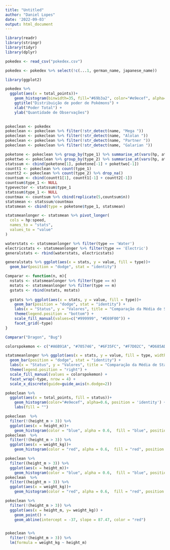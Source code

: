 ---
title: "Untitled"
author: "Daniel Lopes"
date: '2022-09-03'
output: html_document
---

```{r}
library(readr)
library(stringr)
library(tidyr)
library(dplyr)

pokedex <- read_csv("pokedex.csv")
```

```{r}
pokedex <- pokedex %>% select(!c(...1, german_name, japanese_name))
```

```{r}
library(ggplot2)

pokedex %>% 
  ggplot(aes(x = total_points))+
    geom_histogram(binwidth=35, fill="#69b3a2", color="#e9ecef", alpha=0.9) +
    ggtitle("Distribuição de poder de Pokémons") +
    xlab("Poder Total") +
    ylab("Quantidade de Observações")
  
```

```{r}
pokeclean <- pokedex
pokeclean <- pokeclean %>% filter(!str_detect(name, "Mega "))
pokeclean <- pokeclean %>% filter(!str_detect(name, "Alolan "))
pokeclean <- pokeclean %>% filter(!str_detect(name, "Partner "))
pokeclean <- pokeclean %>% filter(!str_detect(name, "Galarian "))
```

```{r}
poketone <- pokeclean %>% group_by(type_1) %>% summarise_at(vars(hp, attack, defense, sp_attack, sp_defense, speed), sum)
pokettwo <- pokeclean %>% group_by(type_2) %>% summarise_at(vars(hp, attack, defense, sp_attack, sp_defense, speed), sum) %>% drop_na()
statssum <- cbind(poketone[1], poketone[-1] + pokettwo[-1])
countt1 <- pokeclean %>% count(type_1)
countt2 <- pokeclean %>% count(type_2) %>% drop_na()
countsum <- cbind(countt1[1], countt1[-1] + countt2[-1])
countsum$type_1 <- NULL
typevector <- statssum$type_1
statssum$type_1 <- NULL
countmax <- countsum %>% cbind(replicate(5,countsum$n))
statsmean <- statssum/countmax
statsmean <- cbind(type = poketone$type_1, statsmean)
```

```{r}
statsmeanlonger <- statsmean %>% pivot_longer(
  cols = hp:speed,
  names_to = "stats",
  values_to = "value"
)
```


```{r}
waterstats <- statsmeanlonger %>% filter(type == 'Water')
electricstats <- statsmeanlonger %>% filter(type == 'Electric')
generalstats <- rbind(waterstats, electricstats)

generalstats %>% ggplot(aes(x = stats, y = value, fill = type))+
  geom_bar(position = "dodge", stat = "identity")

```

```{r, fig.width=15,fig.height=5}
Comparar <- function(n, m){
  nstats <- statsmeanlonger %>% filter(type == n)
  mstats <- statsmeanlonger %>% filter(type == m)
  gstats <- rbind(nstats, mstats)
  
  gstats %>% ggplot(aes(x = stats, y = value, fill = type))+
    geom_bar(position = "dodge", stat = "identity") +
    labs(x = "Status", y = "Valores", title = "Comparação da Média de Status") +
    theme(legend.position = "bottom") +
    scale_fill_manual(values=c("#999999", "#E69F00")) +
    facet_grid(~type)
}

Comparar("Dragon", "Bug")
```

```{r, fig.width=20,fig.height=11}
colorspokemon <- c("#A6B91A", "#705746", "#6F35FC", "#F7D02C", "#D685AD", "#C22E28", "#EE8130", "#A98FF3", "#735797", "#7AC74C", "#E2BF65", "#96D9D6", "#A8A77A", "#A33EA1", "#F95587", "#B6A136", "#B7B7CE", "#6390F0")

statsmeanlonger %>% ggplot(aes(x = stats, y = value, fill = type, width = 0.7))+
  geom_bar(position = "dodge", stat = "identity") +
  labs(x = "Status", y = "Valores", title = "Comparação da Média de Status") +
  theme(legend.position = "right") +
  scale_fill_manual(values = colorspokemon) + 
  facet_wrap(~type, nrow = 4) + 
  scale_x_discrete(guide=guide_axis(n.dodge=2))
```

```{r}
pokeclean %>% 
  ggplot(aes(x = total_points, fill = status))+
    geom_histogram(color="#e9ecef", alpha=0.6, position = 'identity') + 
    labs(fill = "")
```

```{r}
pokeclean  %>%  
  filter(!(height_m > 3)) %>% 
  ggplot(aes(x = height_m))+
    geom_histogram(color = "blue", alpha = 0.6,  fill = "blue", position = 'identity')
pokeclean  %>%  
  filter(!(height_m > 3)) %>% 
  ggplot(aes(x = weight_kg))+
    geom_histogram(color = "red", alpha = 0.6,  fill = "red", position = 'identity')
```

```{r}
pokeclean %>% 
  filter((height_m > 3)) %>% 
  ggplot(aes(x = height_m))+
    geom_histogram(color = "blue", alpha = 0.6,  fill = "blue", position = 'identity')
pokeclean  %>%  
  filter((height_m > 3)) %>% 
  ggplot(aes(x = weight_kg))+
    geom_histogram(color = "red", alpha = 0.6,  fill = "red", position = 'identity')
```

```{r}
pokeclean %>%
  filter(!(height_m > 3)) %>% 
  ggplot(aes(x = height_m, y= weight_kg)) +
    geom_point() +
    geom_abline(intercept = -37, slope = 87.47, color = "red")


pokeclean %>%
  filter(!(height_m > 3)) %>% 
  lm(formula = weight_kg ~ height_m)
```

